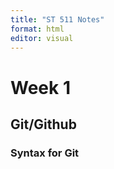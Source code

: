 ```yaml
---
title: "ST 511 Notes"
format: html
editor: visual
---
```


# Week 1

## Git/Github

### Syntax for Git


